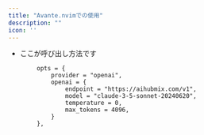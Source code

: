 ```yaml
---
title: "Avante.nvimでの使用"
description: ""
icon: ''
---
```


- ここが呼び出し方法です

```
        opts = {
            provider = "openai",
            openai = {
                endpoint = "https://aihubmix.com/v1",
                model = "claude-3-5-sonnet-20240620",
                temperature = 0,
                max_tokens = 4096,
            }
        },
```